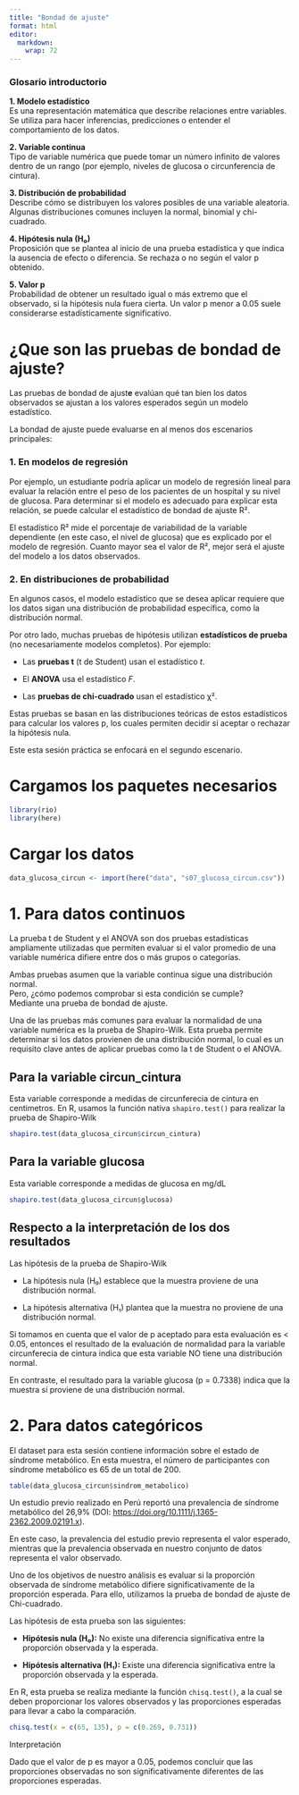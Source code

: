 ---
title: "Bondad de ajuste"
format: html
editor: 
  markdown: 
    wrap: 72
---

### Glosario introductorio

**1. Modelo estadístico**\
Es una representación matemática que describe relaciones entre
variables. Se utiliza para hacer inferencias, predicciones o entender el
comportamiento de los datos.

**2. Variable continua**\
Tipo de variable numérica que puede tomar un número infinito de valores
dentro de un rango (por ejemplo, niveles de glucosa o circunferencia de
cintura).

**3. Distribución de probabilidad**\
Describe cómo se distribuyen los valores posibles de una variable
aleatoria. Algunas distribuciones comunes incluyen la normal, binomial y
chi-cuadrado.

**4. Hipótesis nula (H₀)**\
Proposición que se plantea al inicio de una prueba estadística y que
indica la ausencia de efecto o diferencia. Se rechaza o no según el
valor p obtenido.

**5. Valor p**\
Probabilidad de obtener un resultado igual o más extremo que el
observado, si la hipótesis nula fuera cierta. Un valor p menor a 0.05
suele considerarse estadísticamente significativo.

# ¿Que son las pruebas de bondad de ajuste?

Las pruebas de bondad de ajust**e** evalúan qué tan bien los datos
observados se ajustan a los valores esperados según un modelo
estadístico.

La bondad de ajuste puede evaluarse en al menos dos escenarios
principales:

### 1. En modelos de regresión

Por ejemplo, un estudiante podría aplicar un modelo de regresión lineal
para evaluar la relación entre el peso de los pacientes de un hospital y
su nivel de glucosa. Para determinar si el modelo es adecuado para
explicar esta relación, se puede calcular el estadístico de bondad de
ajuste R².

El estadístico R² mide el porcentaje de variabilidad de la variable
dependiente (en este caso, el nivel de glucosa) que es explicado por el
modelo de regresión. Cuanto mayor sea el valor de R², mejor será el
ajuste del modelo a los datos observados.

### 2. En distribuciones de probabilidad

En algunos casos, el modelo estadístico que se desea aplicar requiere
que los datos sigan una distribución de probabilidad específica, como la
distribución normal.

Por otro lado, muchas pruebas de hipótesis utilizan **estadísticos de
prueba** (no necesariamente modelos completos). Por ejemplo:

-   Las **pruebas t** (t de Student) usan el estadístico *t*.

-   El **ANOVA** usa el estadístico *F*.

-   Las **pruebas de chi-cuadrado** usan el estadístico χ².

Estas pruebas se basan en las distribuciones teóricas de estos
estadísticos para calcular los valores p, los cuales permiten decidir si
aceptar o rechazar la hipótesis nula.

Este esta sesión práctica se enfocará en el segundo escenario.

# Cargamos los paquetes necesarios

```{r}
library(rio)
library(here)
```

# Cargar los datos

```{r}
data_glucosa_circun <- import(here("data", "s07_glucosa_circun.csv"))
```

# 1. Para datos continuos

La prueba t de Student y el ANOVA son dos pruebas estadísticas
ampliamente utilizadas que permiten evaluar si el valor promedio de una
variable numérica difiere entre dos o más grupos o categorías.

Ambas pruebas asumen que la variable continua sigue una distribución
normal.\
Pero, ¿cómo podemos comprobar si esta condición se cumple?\
Mediante una prueba de bondad de ajuste.

Una de las pruebas más comunes para evaluar la normalidad de una
variable numérica es la prueba de Shapiro-Wilk. Esta prueba permite
determinar si los datos provienen de una distribución normal, lo cual es
un requisito clave antes de aplicar pruebas como la t de Student o el
ANOVA.

## Para la variable circun_cintura

Esta variable corresponde a medidas de circunferecia de cintura en
centimetros. En R, usamos la función nativa `shapiro.test()` para
realizar la prueba de Shapiro-Wilk

```{r}
shapiro.test(data_glucosa_circun$circun_cintura)
```

## Para la variable glucosa

Esta variable corresponde a medidas de glucosa en mg/dL

```{r}
shapiro.test(data_glucosa_circun$glucosa)
```

## Respecto a la interpretación de los dos resultados

Las hipótesis de la prueba de Shapiro-Wilk

-   La hipótesis nula (H₀) establece que la muestra proviene de una
    distribución normal.

-   La hipótesis alternativa (H₁) plantea que la muestra no proviene de
    una distribución normal.

Si tomamos en cuenta que el valor de p aceptado para esta evaluación es
\< 0.05, entonces el resultado de la evaluación de normalidad para la
variable circunferecia de cintura indica que esta variable NO tiene una
distribución normal.

En contraste, el resultado para la variable glucosa (p = 0.7338) indica
que la muestra sí proviene de una distribución normal.

# 2. Para datos categóricos

El dataset para esta sesión contiene información sobre el estado de
síndrome metabólico. En esta muestra, el número de participantes con
síndrome metabólico es 65 de un total de 200.

```{r}
table(data_glucosa_circun$sindrom_metabolico)
```

Un estudio previo realizado en Perú reportó una prevalencia de síndrome
metabólico del 26,9% (DOI:
<https://doi.org/10.1111/j.1365-2362.2009.02191.x>).

En este caso, la prevalencia del estudio previo representa el valor
esperado, mientras que la prevalencia observada en nuestro conjunto de
datos representa el valor observado.

Uno de los objetivos de nuestro análisis es evaluar si la proporción
observada de síndrome metabólico difiere significativamente de la
proporción esperada. Para ello, utilizamos la prueba de bondad de ajuste
de Chi-cuadrado.

Las hipótesis de esta prueba son las siguientes:

-   **Hipótesis nula (H₀):** No existe una diferencia significativa
    entre la proporción observada y la esperada.

-   **Hipótesis alternativa (H₁):** Existe una diferencia significativa
    entre la proporción observada y la esperada.

En R, esta prueba se realiza mediante la función `chisq.test()`, a la
cual se deben proporcionar los valores observados y las proporciones
esperadas para llevar a cabo la comparación.

```{r}
chisq.test(x = c(65, 135), p = c(0.269, 0.731))
```

Interpretación

Dado que el valor de p es mayor a 0.05, podemos concluir que las
proporciones observadas no son significativamente diferentes de las
proporciones esperadas.
